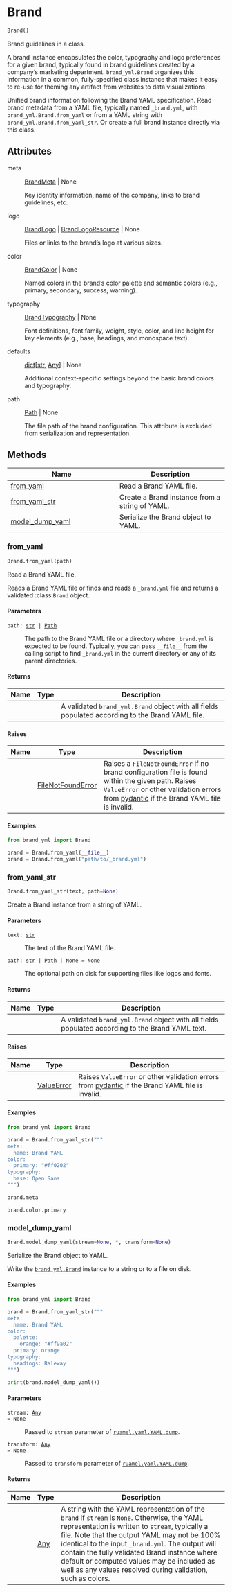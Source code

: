# Brand { #brand_yml.Brand }

```python
Brand()
```

Brand guidelines in a class.

A brand instance encapsulates the color, typography and logo preferences for
a given brand, typically found in brand guidelines created by a company's
marketing department. `brand_yml.Brand` organizes this information in a
common, fully-specified class instance that makes it easy to re-use for
theming any artifact from websites to data visualizations.

Unified brand information following the Brand YAML specification. Read brand
metadata from a YAML file, typically named `_brand.yml`, with
`brand_yml.Brand.from_yaml` or from a YAML string with
`brand_yml.Brand.from_yaml_str`. Or create a full brand instance directly
via this class.

## Attributes {.doc-section .doc-section-attributes}

meta

:   [BrandMeta](`brand_yml.meta.BrandMeta`) \| None

    Key identity information, name of the company, links to brand
    guidelines, etc.

logo

:   [BrandLogo](`brand_yml.logo.BrandLogo`) \| [BrandLogoResource](`brand_yml.logo.BrandLogoResource`) \| None

    Files or links to the brand's logo at various sizes.

color

:   [BrandColor](`brand_yml.color.BrandColor`) \| None

    Named colors in the brand's color palette and semantic colors (e.g.,
    primary, secondary, success, warning).

typography

:   [BrandTypography](`brand_yml.typography.BrandTypography`) \| None

    Font definitions, font family, weight, style, color, and line height for
    key elements (e.g., base, headings, and monospace text).

defaults

:   [dict](`dict`)\[[str](`str`), [Any](`typing.Any`)\] \| None

    Additional context-specific settings beyond the basic brand colors and
    typography.

path

:   [Path](`pathlib.Path`) \| None

    The file path of the brand configuration. This attribute is excluded
    from serialization and representation.

## Methods

| Name | Description |
| --- | --- |
| [from_yaml](#brand_yml.Brand.from_yaml) | Read a Brand YAML file. |
| [from_yaml_str](#brand_yml.Brand.from_yaml_str) | Create a Brand instance from a string of YAML. |
| [model_dump_yaml](#brand_yml.Brand.model_dump_yaml) | Serialize the Brand object to YAML. |

### from_yaml { #brand_yml.Brand.from_yaml }

```python
Brand.from_yaml(path)
```

Read a Brand YAML file.

Reads a Brand YAML file or finds and reads a `_brand.yml` file and returns
a validated :class:`Brand` object.

#### Parameters {.doc-section .doc-section-parameters}

<code><span class="parameter-name">path</span><span class="parameter-annotation-sep">:</span> <span class="parameter-annotation">[str](`str`) \| [Path](`pathlib.Path`)</span></code>

:   The path to the Brand YAML file or a directory where `_brand.yml` is
    expected to be found. Typically, you can pass `__file__` from the
    calling script to find `_brand.yml` in the current directory or any of
    its parent directories.

#### Returns {.doc-section .doc-section-returns}

| Name   | Type   | Description                                                                                      |
|--------|--------|--------------------------------------------------------------------------------------------------|
|        |        | A validated `brand_yml.Brand` object with all fields populated according to the Brand YAML file. |

#### Raises {.doc-section .doc-section-raises}

| Name   | Type                                     | Description                                                                                                                                                                                                                      |
|--------|------------------------------------------|----------------------------------------------------------------------------------------------------------------------------------------------------------------------------------------------------------------------------------|
|        | [FileNotFoundError](`FileNotFoundError`) | Raises a `FileNotFoundError` if no brand configuration file is found within the given path. Raises `ValueError` or other validation errors from [pydantic](https://docs.pydantic.dev/latest/) if the Brand YAML file is invalid. |

#### Examples {.doc-section .doc-section-examples}

```python
from brand_yml import Brand

brand = Brand.from_yaml(__file__)
brand = Brand.from_yaml("path/to/_brand.yml")
```

### from_yaml_str { #brand_yml.Brand.from_yaml_str }

```python
Brand.from_yaml_str(text, path=None)
```

Create a Brand instance from a string of YAML.

#### Parameters {.doc-section .doc-section-parameters}

<code><span class="parameter-name">text</span><span class="parameter-annotation-sep">:</span> <span class="parameter-annotation">[str](`str`)</span></code>

:   The text of the Brand YAML file.

<code><span class="parameter-name">path</span><span class="parameter-annotation-sep">:</span> <span class="parameter-annotation">[str](`str`) \| [Path](`pathlib.Path`) \| None</span> <span class="parameter-default-sep">=</span> <span class="parameter-default">None</span></code>

:   The optional path on disk for supporting files like logos and fonts.

#### Returns {.doc-section .doc-section-returns}

| Name   | Type   | Description                                                                                      |
|--------|--------|--------------------------------------------------------------------------------------------------|
|        |        | A validated `brand_yml.Brand` object with all fields populated according to the Brand YAML text. |

#### Raises {.doc-section .doc-section-raises}

| Name   | Type                       | Description                                                                                                                          |
|--------|----------------------------|--------------------------------------------------------------------------------------------------------------------------------------|
|        | [ValueError](`ValueError`) | Raises `ValueError` or other validation errors from [pydantic](https://docs.pydantic.dev/latest/) if the Brand YAML file is invalid. |

#### Examples {.doc-section .doc-section-examples}

```python
from brand_yml import Brand

brand = Brand.from_yaml_str("""
meta:
  name: Brand YAML
color:
  primary: "#ff0202"
typography:
  base: Open Sans
""")
```

```python
brand.meta
```

```python
brand.color.primary
```

### model_dump_yaml { #brand_yml.Brand.model_dump_yaml }

```python
Brand.model_dump_yaml(stream=None, *, transform=None)
```

Serialize the Brand object to YAML.

Write the [`brand_yml.Brand`](`brand_yml.Brand`) instance to a string
or to a file on disk.

#### Examples {.doc-section .doc-section-examples}

```python
from brand_yml import Brand

brand = Brand.from_yaml_str("""
meta:
  name: Brand YAML
color:
  palette:
    orange: "#ff9a02"
  primary: orange
typography:
  headings: Raleway
""")
```

::: python-code-preview
```python
print(brand.model_dump_yaml())
```
:::

#### Parameters {.doc-section .doc-section-parameters}

<code><span class="parameter-name">stream</span><span class="parameter-annotation-sep">:</span> <span class="parameter-annotation">[Any](`typing.Any`)</span> <span class="parameter-default-sep">=</span> <span class="parameter-default">None</span></code>

:   Passed to `stream` parameter of
    [`ruamel.yaml.YAML.dump`](`ruamel.yaml.YAML.dump`).

<code><span class="parameter-name">transform</span><span class="parameter-annotation-sep">:</span> <span class="parameter-annotation">[Any](`typing.Any`)</span> <span class="parameter-default-sep">=</span> <span class="parameter-default">None</span></code>

:   Passed to `transform` parameter of
    [`ruamel.yaml.YAML.dump`](`ruamel.yaml.YAML.dump`).

#### Returns {.doc-section .doc-section-returns}

| Name   | Type                | Description                                                                                                                                                                                                                                                                                                                                                                                                            |
|--------|---------------------|------------------------------------------------------------------------------------------------------------------------------------------------------------------------------------------------------------------------------------------------------------------------------------------------------------------------------------------------------------------------------------------------------------------------|
|        | [Any](`typing.Any`) | A string with the YAML representation of the `brand` if `stream` is `None`. Otherwise, the YAML representation is written to `stream`, typically a file.  Note that the output YAML may not be 100% identical to the input `_brand.yml`. The output will contain the fully validated Brand instance where default or computed values may be included as well as any values resolved during validation, such as colors. |
